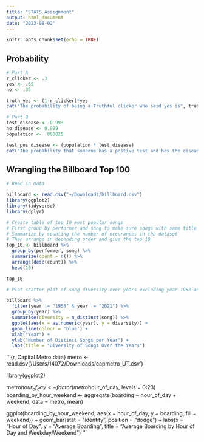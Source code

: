 ```yaml
---
title: "STATS.Assignment"
output: html_document
date: "2023-08-02"
---
```


```r
knitr::opts_chunk$set(echo = TRUE)
```

## Probability
```r

# Part A
r_clicker <- .3
yes <- .65
no <- .35

truth_yes <- (1-r_clicker)*yes
cat("The probability of being a Truthful clicker who said yes is", truth_yes)

# Part B
test_disease <- 0.993
no_disease <- 0.999
population <- .000025

test_pos_disease <- (population * test_disease)
cat("The probability that someone has a postive test and has the disease is", test_pos_disease)

```



## Wrangling the Billboard Top 100

```r
# Read in Data

billboard <- read.csv("~/Downloads/billboard.csv")
library(ggplot2)
library(tidyverse)
library(dplyr)

# Create table of top 10 most popular songs
# First group by performer and song to make sure songs with same title aren't counted together
# Summarize by counting the number of occurances in the dataset
# Then arrange in decending order and give the top 10
top_10 <- billboard %>% 
  group_by(performer, song) %>% 
  summarize(count = n()) %>% 
  arrange(desc(count)) %>% 
  head(10)

top_10

```
```r
# Plot scatter plot of song diversity over years excluding year 1958 and 2021

billboard %>%
  filter(year != "1958" & year != "2021") %>%
  group_by(year) %>%
  summarise(diversity = n_distinct(song)) %>%
  ggplot(aes(x = as.numeric(year), y = diversity)) +
  geom_line(colour = 'blue') +
  xlab("Year") +
  ylab("Number of Distinct Songs per Year") +
  labs(title = "Diversity of Songs Over the Years")
```





'''{r, Capital Metro data}
metro <- read.csv('/Users/14072/Downloads/capmetro_UT.csv')

library(ggplot2)

metro$hour_of_day <- factor(metro$hour_of_day, levels = 0:23)
boarding_by_hour_weekend <- aggregate(boarding ~ hour_of_day + weekend, data = metro, mean)

ggplot(boarding_by_hour_weekend, aes(x = hour_of_day, y = boarding, fill = weekend)) +
  geom_bar(stat = "identity", position = "dodge") +
  labs(x = "Hour of Day", y = "Average Boarding", title = "Average Boarding by Hour of Day and Weekday/Weekend")
'''

